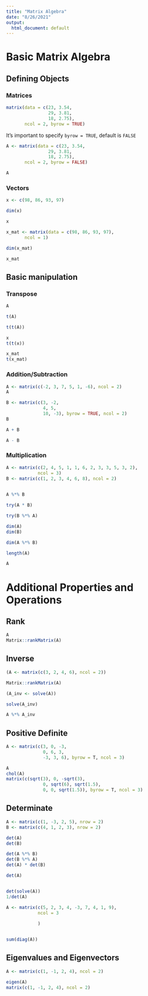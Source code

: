 ```yaml
---
title: "Matrix Algebra"
date: "8/26/2021"
output:
  html_document: default
---
```


# Basic Matrix Algebra

## Defining Objects

### Matrices

```r
matrix(data = c(23, 3.54,
                29, 3.81,
                18, 2.75), 
       ncol = 2, byrow = TRUE)
```

It's important to specify `byrow = TRUE`, default is `FALSE`

```r
A <- matrix(data = c(23, 3.54,
                29, 3.81,
                18, 2.75), 
       ncol = 2, byrow = FALSE)

A
```

### Vectors

```r
x <- c(98, 86, 93, 97)

dim(x)

x
```


```r
x_mat <- matrix(data = c(98, 86, 93, 97), 
       ncol = 1)

dim(x_mat)

x_mat
```

## Basic manipulation

### Transpose

```r
A

t(A)

t(t(A))
```

```r
x
t(t(x))

x_mat
t(x_mat)
```

### Addition/Subtraction

```r
A <- matrix(c(-2, 3, 7, 5, 1, -6), ncol = 2)
A

B <- matrix(c(3, -2,
              4, 5,
              10, -3), byrow = TRUE, ncol = 2)
B

A + B

A - B

```

### Multiplication

```r
A <- matrix(c(2, 4, 5, 1, 1, 6, 2, 3, 3, 5, 3, 2),
            ncol = 3)
B <- matrix(c(1, 2, 3, 4, 6, 8), ncol = 2)
            

A %*% B
```

```r
try(A * B)
```

```r
try(B %*% A)
```

```r
dim(A)
dim(B)

dim(A %*% B)
```

```r
length(A)

A
```

# Additional Properties and Operations

## Rank

```r
A
Matrix::rankMatrix(A)
```

## Inverse

```r
(A <- matrix(c(3, 2, 4, 6), ncol = 2))

Matrix::rankMatrix(A)

(A_inv <- solve(A))

solve(A_inv)

A %*% A_inv
```

## Positive Definite

```r
A <- matrix(c(3, 0, -3,
              0, 6, 3,
              -3, 3, 6), byrow = T, ncol = 3)

A
chol(A)
matrix(c(sqrt(3), 0, -sqrt(3),
              0, sqrt(6), sqrt(1.5),
              0, 0, sqrt(1.5)), byrow = T, ncol = 3)
```

## Determinate

```r

A <- matrix(c(1, -3, 2, 5), nrow = 2)
B <- matrix(c(4, 1, 2, 3), nrow = 2)

det(A)
det(B)

det(A %*% B)
det(B %*% A)
det(A) * det(B)
```

```r
det(A)


det(solve(A))
1/det(A)
```

```r
A <- matrix(c(5, 2, 3, 4, -3, 7, 4, 1, 9),
            ncol = 3
            
            )


sum(diag(A))
```


## Eigenvalues and Eigenvectors

```r
A <- matrix(c(1, -1, 2, 4), ncol = 2)

eigen(A)
matrix(c(1, -1, 2, 4), ncol = 2)
```

